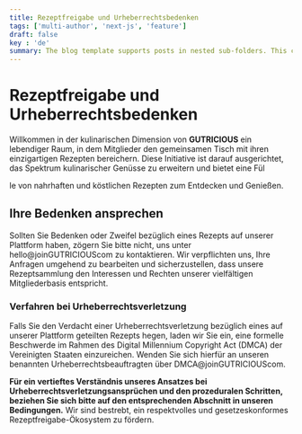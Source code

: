 ```yaml
---
title: Rezeptfreigabe und Urheberrechtsbedenken
tags: ['multi-author', 'next-js', 'feature']
draft: false
key : 'de'
summary: The blog template supports posts in nested sub-folders. This can be used to group posts of similar content e.g. a multi-part course.
---
```


# Rezeptfreigabe und Urheberrechtsbedenken

Willkommen in der kulinarischen Dimension von **GUTRICIOUS** ein lebendiger Raum, in dem Mitglieder den gemeinsamen Tisch mit ihren einzigartigen Rezepten bereichern. Diese Initiative ist darauf ausgerichtet, das Spektrum kulinarischer Genüsse zu erweitern und bietet eine Fül

le von nahrhaften und köstlichen Rezepten zum Entdecken und Genießen.

## Ihre Bedenken ansprechen

Sollten Sie Bedenken oder Zweifel bezüglich eines Rezepts auf unserer Plattform haben, zögern Sie bitte nicht, uns unter hello@joinGUTRICIOUScom zu kontaktieren. Wir verpflichten uns, Ihre Anfragen umgehend zu bearbeiten und sicherzustellen, dass unsere Rezeptsammlung den Interessen und Rechten unserer vielfältigen Mitgliederbasis entspricht.

### **Verfahren bei Urheberrechtsverletzung**

Falls Sie den Verdacht einer Urheberrechtsverletzung bezüglich eines auf unserer Plattform geteilten Rezepts hegen, laden wir Sie ein, eine formelle Beschwerde im Rahmen des Digital Millennium Copyright Act (DMCA) der Vereinigten Staaten einzureichen. Wenden Sie sich hierfür an unseren benannten Urheberrechtsbeauftragten über DMCA@joinGUTRICIOUScom.

**Für ein vertieftes Verständnis unseres Ansatzes bei Urheberrechtsverletzungsansprüchen und den prozeduralen Schritten, beziehen Sie sich bitte auf den entsprechenden Abschnitt in unseren Bedingungen.** Wir sind bestrebt, ein respektvolles und gesetzeskonformes Rezeptfreigabe-Ökosystem zu fördern.